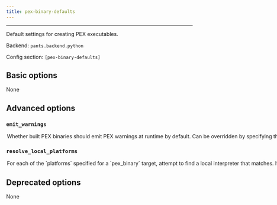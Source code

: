 ```yaml
---
title: pex-binary-defaults
---
```



---

Default settings for creating PEX executables.

Backend: <span className="color--primary">`pants.backend.python`</span>

Config section: <span className="color--primary">`[pex-binary-defaults]`</span>

<span className={styles.options}>

## Basic options

None

## Advanced options

### `emit_warnings`

<Option
  cli_repr={`--[no-]pex-binary-defaults-emit-warnings`}
  env_repr='PANTS_PEX_BINARY_DEFAULTS_EMIT_WARNINGS'
  default_repr={`True`}
>
Whether built PEX binaries should emit PEX warnings at runtime by default.

Can be overridden by specifying the `emit_warnings` parameter of individual `pex_binary` targets

</Option>

### `resolve_local_platforms`

<Option
  cli_repr={`--[no-]pex-binary-defaults-resolve-local-platforms`}
  env_repr='PANTS_PEX_BINARY_DEFAULTS_RESOLVE_LOCAL_PLATFORMS'
  default_repr={`False`}
>
For each of the `platforms` specified for a `pex_binary` target, attempt to find a local interpreter that matches.

If a matching interpreter is found, use the interpreter to resolve distributions and build any that are only available in source distribution form. If no matching interpreter is found (or if this option is `False`), resolve for the platform by accepting only pre-built binary distributions (wheels).

</Option>

## Deprecated options

None

</span>



